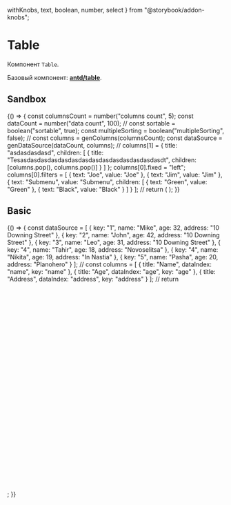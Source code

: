 
  withKnobs,
  text,
  boolean,
  number,
  select
} from "@storybook/addon-knobs";


<Meta
  title="Components/Tables/Table"
  component={Table}
  decorators={[withKnobs]}
/>

# Table

Компонент `Table`.

Базовый компонент: [**antd/table**](https://ant.design/components/table/).

## Sandbox

<Preview>
  <Story name="Sandbox">
    {() => {
      const columnsCount = number("columns count", 5);
      const dataCount = number("data count", 100);
      //
      const sortable = boolean("sortable", true);
      const multipleSorting = boolean("multipleSorting", false);
      //
      const columns = genColumns(columnsCount);
      const dataSource = genDataSource(dataCount, columns);
      //
      columns[1] = {
        title: "asdasdasdasd",
        children: [
          {
            title: "Tesasdasdasdasdasdasdasdasdasdasdasdasdasdasdt",
            children: [columns.pop(), columns.pop()]
          }
        ]
      };
      columns[0].fixed = "left";
      columns[0].filters = [
        {
          text: "Joe",
          value: "Joe"
        },
        {
          text: "Jim",
          value: "Jim"
        },
        {
          text: "Submenu",
          value: "Submenu",
          children: [
            {
              text: "Green",
              value: "Green"
            },
            {
              text: "Black",
              value: "Black"
            }
          ]
        }
      ];
      //
      return (
        <Table
          height="450px"
          columns={columns}
          sortable={sortable}
          dataSource={dataSource}
          multipleSorting={multipleSorting}
        />
      );
    }}
  </Story>
</Preview>

## Basic

<Preview>
  <Story name="Basic">
    {() => {
      const dataSource = [
        {
          key: "1",
          name: "Mike",
          age: 32,
          address: "10 Downing Street"
        },
        {
          key: "2",
          name: "John",
          age: 42,
          address: "10 Downing Street"
        },
        {
          key: "3",
          name: "Leo",
          age: 31,
          address: "10 Downing Street"
        },
        {
          key: "4",
          name: "Tahir",
          age: 18,
          address: "Novoselitsa"
        },
        {
          key: "4",
          name: "Nikita",
          age: 19,
          address: "In Nastia"
        },
        {
          key: "5",
          name: "Pasha",
          age: 20,
          address: "Planohero"
        }
      ];
      //
      const columns = [
        {
          title: "Name",
          dataIndex: "name",
          key: "name"
        },
        {
          title: "Age",
          dataIndex: "age",
          key: "age"
        },
        {
          title: "Address",
          dataIndex: "address",
          key: "address"
        }
      ];
      //
      return <Table columns={columns} dataSource={dataSource} />;
    }}
  </Story>
</Preview>

<Props of={Table} />
